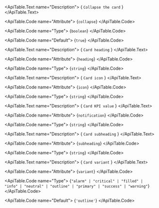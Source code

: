 <ApiTable id="property-collapse">
  <ApiTable.PropertyHeader name="collapse" singleFramework="">
  </ApiTable.PropertyHeader>

  <ApiTable.Text name="Description">
    { `Collapse the card` }
  </ApiTable.Text>

  <ApiTable.Code name="Attribute">
    {`collapse`}
  </ApiTable.Code>

  <ApiTable.Code name="Type">
   {`boolean`}
  </ApiTable.Code>

  <ApiTable.Code name="Default">
    {`true`}
  </ApiTable.Code>

</ApiTable>
<ApiTable id="property-heading">
  <ApiTable.PropertyHeader name="heading" singleFramework="">
  </ApiTable.PropertyHeader>

  <ApiTable.Text name="Description">
    { `Card heading` }
  </ApiTable.Text>

  <ApiTable.Code name="Attribute">
    {`heading`}
  </ApiTable.Code>

  <ApiTable.Code name="Type">
   {`string`}
  </ApiTable.Code>


</ApiTable>
<ApiTable id="property-icon">
  <ApiTable.PropertyHeader name="icon" singleFramework="">
  </ApiTable.PropertyHeader>

  <ApiTable.Text name="Description">
    { `Card icon` }
  </ApiTable.Text>

  <ApiTable.Code name="Attribute">
    {`icon`}
  </ApiTable.Code>

  <ApiTable.Code name="Type">
   {`string`}
  </ApiTable.Code>


</ApiTable>
<ApiTable id="property-notification">
  <ApiTable.PropertyHeader name="notification" singleFramework="">
  </ApiTable.PropertyHeader>

  <ApiTable.Text name="Description">
    { `Card KPI value` }
  </ApiTable.Text>

  <ApiTable.Code name="Attribute">
    {`notification`}
  </ApiTable.Code>

  <ApiTable.Code name="Type">
   {`string`}
  </ApiTable.Code>


</ApiTable>
<ApiTable id="property-subheading">
  <ApiTable.PropertyHeader name="subheading" singleFramework="">
  </ApiTable.PropertyHeader>

  <ApiTable.Text name="Description">
    { `Card subheading` }
  </ApiTable.Text>

  <ApiTable.Code name="Attribute">
    {`subheading`}
  </ApiTable.Code>

  <ApiTable.Code name="Type">
   {`string`}
  </ApiTable.Code>


</ApiTable>
<ApiTable id="property-variant">
  <ApiTable.PropertyHeader name="variant" singleFramework="">
  </ApiTable.PropertyHeader>

  <ApiTable.Text name="Description">
    { `Card variant` }
  </ApiTable.Text>

  <ApiTable.Code name="Attribute">
    {`variant`}
  </ApiTable.Code>

  <ApiTable.Code name="Type">
   {`"alarm" | "critical" | "filled" | "info" | "neutral" | "outline" | "primary" | "success" | "warning"`}
  </ApiTable.Code>

  <ApiTable.Code name="Default">
    {`'outline'`}
  </ApiTable.Code>

</ApiTable>
